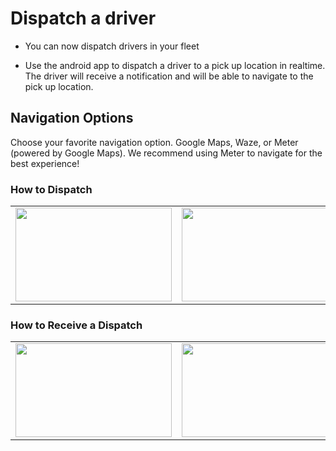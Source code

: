 
# Dispatch a driver

* You can now dispatch drivers in your fleet

* Use the android app to dispatch a driver to a pick up location in realtime. The driver will receive a notification and will be able to navigate to the pick up location.

## Navigation Options
Choose your favorite navigation option. Google Maps, Waze, or Meter (powered by Google Maps). We recommend using Meter to navigate for the best experience!


### How to Dispatch
<table>
    <tr>
        <td>
            <Image src="https://www.meterapp.co/dispatch_demo/Screenshot_1708979381.png" width="250" height="150"
                   alt=""/>
        </td>
        <td>
            <Image src="https://www.meterapp.co/dispatch_demo/Screenshot_1708979394.png" width="250" height="150"
                   alt=""/>
        </td>
        <td>
            <Image src="https://www.meterapp.co/dispatch_demo/Screenshot_1708979525.png" width="250" height="150"
                   alt=""/>
        </td>
    </tr>
</table>

### How to Receive a Dispatch

<table>
    <tr>
        <td><Image src="https://www.meterapp.co/dispatch_demo/Screenshot_1708979405.png" width="250" height="150"
                   alt=""/></td>
        <td><Image src="https://www.meterapp.co/dispatch_demo/Screenshot_1708979412.png" width="250" height="150"
                   alt=""/></td>
        <td><Image src="https://www.meterapp.co/dispatch_demo/Screenshot_1708979497.png" width="250" height="150"
                   alt=""/></td>
        <td><Image src="https://www.meterapp.co/dispatch_demo/Screenshot_1708979522.png" width="250" height="150"
                   alt=""/></td>
    </tr>
</table>
